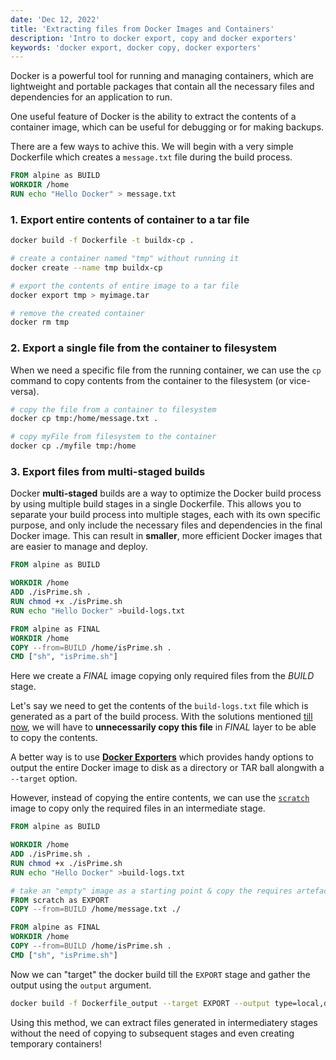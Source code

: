 ```yaml
---
date: 'Dec 12, 2022'
title: 'Extracting files from Docker Images and Containers'
description: 'Intro to docker export, copy and docker exporters'
keywords: 'docker export, docker copy, docker exporters'
---
```


Docker is a powerful tool for running and managing containers,
which are lightweight and portable packages that contain all the necessary files and dependencies for an application to run.

One useful feature of Docker is the ability to extract the contents of a container image,
which can be useful for debugging or for making backups.

There are a few ways to achive this.
We will begin with a very simple Dockerfile which creates a `message.txt` file during the build process.

```Dockerfile
FROM alpine as BUILD
WORKDIR /home
RUN echo "Hello Docker" > message.txt
```

### 1. Export entire contents of container to a tar file

```bash
docker build -f Dockerfile -t buildx-cp .

# create a container named "tmp" without running it
docker create --name tmp buildx-cp

# export the contents of entire image to a tar file
docker export tmp > myimage.tar

# remove the created container
docker rm tmp
```

### 2. Export a single file from the container to filesystem

When we need a specific file from the running container,
we can use the `cp` command to copy contents from the container to the filesystem (or vice-versa).

```bash
# copy the file from a container to filesystem
docker cp tmp:/home/message.txt .

# copy myFile from filesystem to the container
docker cp ./myfile tmp:/home
```

### 3. Export files from multi-staged builds

Docker **multi-staged** builds are a way to optimize the Docker build process by using multiple build stages in a single Dockerfile.
This allows you to separate your build process into multiple stages, each with its own specific purpose,
and only include the necessary files and dependencies in the final Docker image.
This can result in **smaller**, more efficient Docker images that are easier to manage and deploy.

```Dockerfile
FROM alpine as BUILD

WORKDIR /home
ADD ./isPrime.sh .
RUN chmod +x ./isPrime.sh
RUN echo "Hello Docker" >build-logs.txt

FROM alpine as FINAL
WORKDIR /home
COPY --from=BUILD /home/isPrime.sh .
CMD ["sh", "isPrime.sh"]
```

Here we create a _FINAL_ image copying only required files from the _BUILD_ stage.

Let's say we need to get the contents of the `build-logs.txt` file which is generated as a part of the build process.
With the solutions mentioned [till](#1-export-entire-contents-of-container-to-a-tar-file) [now](#2-export-a-single-file-from-the-container-to-filesystem), we will have to **unnecessarily copy this file** in _FINAL_ layer to be able to copy the contents.

A better way is to use [**Docker Exporters**](https://docs.docker.com/build/building/exporters/)
which provides handy options to output the entire Docker image to disk as a directory or TAR ball alongwith a `--target` option.

However, instead of copying the entire contents, we can use the [`scratch`](https://hub.docker.com/_/scratch)
image to copy only the required files in an intermediate stage.

```Dockerfile
FROM alpine as BUILD

WORKDIR /home
ADD ./isPrime.sh .
RUN chmod +x ./isPrime.sh
RUN echo "Hello Docker" >build-logs.txt

# take an "empty" image as a starting point & copy the requires artefacts
FROM scratch as EXPORT
COPY --from=BUILD /home/message.txt ./

FROM alpine as FINAL
WORKDIR /home
COPY --from=BUILD /home/isPrime.sh .
CMD ["sh", "isPrime.sh"]
```

Now we can "target" the docker build till the `EXPORT` stage and gather the output using the `output` argument.

```bash
docker build -f Dockerfile_output --target EXPORT --output type=local,dest=out .
```

Using this method, we can extract files generated in intermediatery stages without the need of copying to subsequent stages
and even creating temporary containers!
